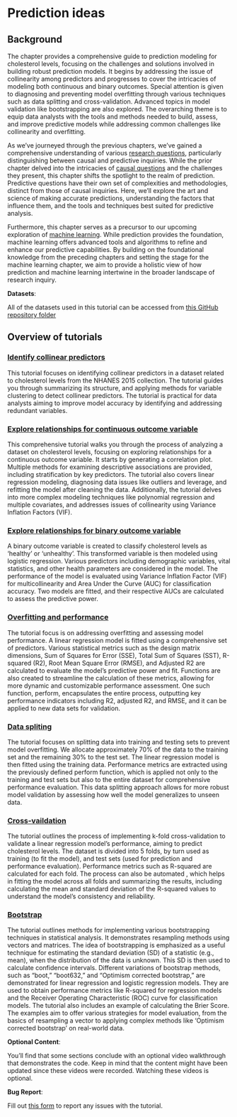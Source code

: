 # Prediction ideas {.unnumbered}

## Background

The chapter provides a comprehensive guide to prediction modeling for cholesterol levels, focusing on the challenges and solutions involved in building robust prediction models. It begins by addressing the issue of collinearity among predictors and progresses to cover the intricacies of modeling both continuous and binary outcomes. Special attention is given to diagnosing and preventing model overfitting through various techniques such as data splitting and cross-validation. Advanced topics in model validation like bootstrapping are also explored. The overarching theme is to equip data analysts with the tools and methods needed to build, assess, and improve predictive models while addressing common challenges like collinearity and overfitting.

::: column-margin
As we've journeyed through the previous chapters, we've gained a comprehensive understanding of various [research questions](researchquestion.html), particularly distinguishing between causal and predictive inquiries. While the prior chapter delved into the intricacies of [causal questions](confounding.html) and the challenges they present, this chapter shifts the spotlight to the realm of prediction. Predictive questions have their own set of complexities and methodologies, distinct from those of causal inquiries. Here, we'll explore the art and science of making accurate predictions, understanding the factors that influence them, and the tools and techniques best suited for predictive analysis.

Furthermore, this chapter serves as a precursor to our upcoming exploration of [machine learning](machinelearning.html). While prediction provides the foundation, machine learning offers advanced tools and algorithms to refine and enhance our predictive capabilities. By building on the foundational knowledge from the preceding chapters and setting the stage for the machine learning chapter, we aim to provide a holistic view of how prediction and machine learning intertwine in the broader landscape of research inquiry.
:::

::: callout-important
**Datasets**:

All of the datasets used in this tutorial can be accessed from [this GitHub repository folder](https://github.com/ehsanx/EpiMethods/tree/main/Data/predictivefactors)
:::

## Overview of tutorials

### [Identify collinear predictors](predictivefactors1.html)

This tutorial focuses on identifying collinear predictors in a dataset related to cholesterol levels from the NHANES 2015 collection. The tutorial guides you through summarizing its structure, and applying methods for variable clustering to detect collinear predictors. The tutorial is practical for data analysts aiming to improve model accuracy by identifying and addressing redundant variables.

### [Explore relationships for continuous outcome variable](predictivefactors2.html)

This comprehensive tutorial walks you through the process of analyzing a dataset on cholesterol levels, focusing on exploring relationships for a continuous outcome variable. It starts by generating a correlation plot. Multiple methods for examining descriptive associations are provided, including stratification by key predictors. The tutorial also covers linear regression modeling, diagnosing data issues like outliers and leverage, and refitting the model after cleaning the data. Additionally, the tutorial delves into more complex modeling techniques like polynomial regression and multiple covariates, and addresses issues of collinearity using Variance Inflation Factors (VIF).

### [Explore relationships for binary outcome variable](predictivefactors3.html)

A binary outcome variable is created to classify cholesterol levels as 'healthy' or 'unhealthy'. This transformed variable is then modeled using logistic regression. Various predictors including demographic variables, vital statistics, and other health parameters are considered in the model. The performance of the model is evaluated using Variance Inflation Factor (VIF) for multicollinearity and Area Under the Curve (AUC) for classification accuracy. Two models are fitted, and their respective AUCs are calculated to assess the predictive power.

### [Overfitting and performance](predictivefactors4.html)

The tutorial focus is on addressing overfitting and assessing model performance. A linear regression model is fitted using a comprehensive set of predictors. Various statistical metrics such as the design matrix dimensions, Sum of Squares for Error (SSE), Total Sum of Squares (SST), R-squared (R2), Root Mean Square Error (RMSE), and Adjusted R2 are calculated to evaluate the model's predictive power and fit. Functions are also created to streamline the calculation of these metrics, allowing for more dynamic and customizable performance assessment. One such function, perform, encapsulates the entire process, outputting key performance indicators including R2, adjusted R2, and RMSE, and it can be applied to new data sets for validation.

### [Data spliting](predictivefactors5.html)

The tutorial focuses on splitting data into training and testing sets to prevent model overfitting. We allocate approximately 70% of the data to the training set and the remaining 30% to the test set. The linear regression model is then fitted using the training data. Performance metrics are extracted using the previously defined perform function, which is applied not only to the training and test sets but also to the entire dataset for comprehensive performance evaluation. This data splitting approach allows for more robust model validation by assessing how well the model generalizes to unseen data.

### [Cross-vaildation](predictivefactors6.html)

The tutorial outlines the process of implementing k-fold cross-validation to validate a linear regression model's performance, aiming to predict cholesterol levels. The dataset is divided into 5 folds, by turn used as training (to fit the model), and test sets (used for prediction and performance evaluation). Performance metrics such as R-squared are calculated for each fold. The process can also be automated , which helps in fitting the model across all folds and summarizing the results, including calculating the mean and standard deviation of the R-squared values to understand the model's consistency and reliability.

### [Bootstrap](predictivefactors7.html)

The tutorial outlines methods for implementing various bootstrapping techniques in statistical analysis. It demonstrates resampling methods using vectors and matrices. The idea of bootstrapping is emphasized as a useful technique for estimating the standard deviation (SD) of a statistic (e.g., mean), when the distribution of the data is unknown. This SD is then used to calculate confidence intervals. Different variations of bootstrap methods, such as "boot," "boot632," and "Optimism corrected bootstrap," are demonstrated for linear regression and logistic regression models. They are used to obtain performance metrics like R-squared for regression models and the Receiver Operating Characteristic (ROC) curve for classification models. The tutorial also includes an example of calculating the Brier Score. The examples aim to offer various strategies for model evaluation, from the basics of resampling a vector to applying complex methods like 'Optimism corrected bootstrap' on real-world data.

::: callout-tip
**Optional Content**:

You'll find that some sections conclude with an optional video walkthrough that demonstrates the code. Keep in mind that the content might have been updated since these videos were recorded. Watching these videos is optional.
:::

::: callout-warning
**Bug Report**:

Fill out [this form](https://forms.gle/YSwuiebtb1E9wjHu9) to report any issues with the tutorial.
:::
